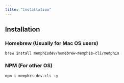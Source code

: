 ```yaml
---
title: "Installation"
---
```


## Installation

### Homebrew (Usually for Mac OS users)

```
brew install memphisdev/homebrew-memphis-cli/memphis
```

### NPM (For other OS)

```
npm i memphis-dev-cli -g
```
